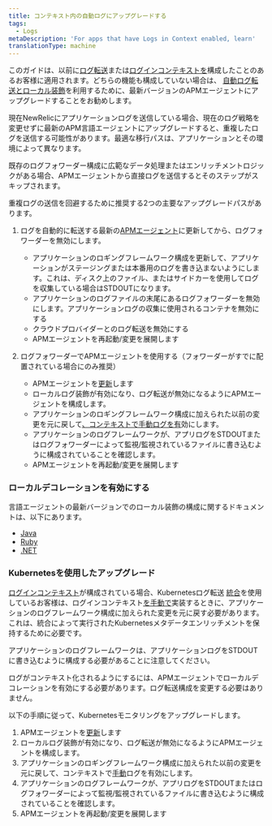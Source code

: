 ```yaml
---
title: コンテキスト内の自動ログにアップグレードする
tags:
  - Logs
metaDescription: 'For apps that have Logs in Context enabled, learn'
translationType: machine
---
```


このガイドは、以前に[ログ転送](https://docs.newrelic.com/docs/logs/forward-logs/enable-log-management-new-relic/)または[ログインコンテキストを](https://docs.newrelic.com/docs/apm/new-relic-apm/getting-started/get-started-logs-context/)構成したことのあるお客様に適用されます。どちらの機能も構成していない場合は、 [自動ログ転送とローカル装飾](https://docs.newrelic.com/docs/apm/new-relic-apm/getting-started/get-started-logs-context/)を利用するために、最新バージョンのAPMエージェントにアップグレードすることをお勧めします。

現在NewRelicにアプリケーションログを送信している場合、現在のログ戦略を変更せずに最新のAPM言語エージェントにアップグレードすると、重複したログを送信する可能性があります。最適な移行パスは、アプリケーションとその環境によって異なります。

既存のログフォワーダー構成に広範なデータ処理またはエンリッチメントロジックがある場合、APMエージェントから直接ログを送信するとそのステップがスキップされます。

重複ログの送信を回避するために推奨する2つの主要なアップグレードパスがあります。

1. ログを自動的に転送する最新の[APMエージェント](https://docs.newrelic.com/docs/new-relic-one/install-configure/update-new-relic-agent/)に更新してから、ログフォワーダーを無効にします。

   * アプリケーションのロギングフレームワーク構成を更新して、アプリケーションがステージングまたは本番用のログを書き込まないようにします。これは、ディスク上のファイル、またはサイドカーを使用してログを収集している場合はSTDOUTになります。
   * アプリケーションのログファイルの末尾にあるログフォワーダーを無効にします。アプリケーションログの収集に使用されるコンテナを無効にする
   * クラウドプロバイダーとのログ転送を無効にする
   * APMエージェントを再起動/変更を展開します


2. ログフォワーダーでAPMエージェントを使用する（フォワーダーがすでに配置されている場合にのみ推奨）

   * APMエージェントを[更新](https://docs.newrelic.com/docs/new-relic-one/install-configure/update-new-relic-agent/)します
   * ローカルログ装飾が有効になり、ログ転送が無効になるようにAPMエージェントを構成します。
   * アプリケーションのロギングフレームワーク構成に加えられた以前の変更を元に戻して[、コンテキストで手動ログを有](https://docs.newrelic.com/docs/logs/logs-context/logs-in-context/#enable-logs)効にします。
   * アプリケーションのログフレームワークが、アプリログをSTDOUTまたはログフォワーダーによって監視/監視されているファイルに書き込むように構成されていることを確認します。
   * APMエージェントを再起動/変更を展開します

### ローカルデコレーションを有効にする

言語エージェントの最新バージョンでのローカル装飾の構成に関するドキュメントは、以下にあります。

* [Java](https://docs.newrelic.com/docs/logs/logs-context/java-configure-logs-context-all/#2-decorate)
* [Ruby](https://docs.newrelic.com/docs/logs/logs-context/configure-logs-context-ruby)
* [.NET](https://docs.newrelic.com/docs/logs/logs-context/net-configure-logs-context-all#2-decorate)

### Kubernetesを使用したアップグレード

[ログインコンテキスト](https://docs.newrelic.com/docs/apm/new-relic-apm/getting-started/get-started-logs-context/)が構成されている場合、Kubernetesログ転送 [統合](https://github.com/newrelic/helm-charts/tree/master/charts/newrelic-logging#installation)を使用しているお客様は、ログインコンテキスト[を手動で](https://docs.newrelic.com/docs/logs/logs-context/logs-in-context/#enable-logs)実装するときに、アプリケーションのログフレームワーク構成に加えられた変更を元に戻す必要があります。これは、統合によって実行されたKubernetesメタデータエンリッチメントを保持するために必要です。

アプリケーションのログフレームワークは、アプリケーションログをSTDOUTに書き込むように構成する必要があることに注意してください。

ログがコンテキスト化されるようにするには、APMエージェントでローカルデコレーションを有効にする必要があります。ログ転送構成を変更する必要はありません。

以下の手順に従って、Kubernetesモニタリングをアップグレードします。

1. APMエージェントを[更新](https://docs.newrelic.com/docs/new-relic-one/install-configure/update-new-relic-agent/)します
2. ローカルログ装飾が有効になり、ログ転送が無効になるようにAPMエージェントを構成します。
3. アプリケーションのロギングフレームワーク構成に加えられた以前の変更を元に戻して、コンテキストで[手動](https://docs.newrelic.com/docs/logs/logs-context/logs-in-context/#enable-logs)ログを有効にします。
4. アプリケーションのログフレームワークが、アプリログをSTDOUTまたはログフォワーダーによって監視/監視されているファイルに書き込むように構成されていることを確認します。
5. APMエージェントを再起動/変更を展開します